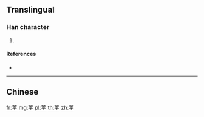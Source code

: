 {{character info/new}}
==Translingual==

===Han character===
{{Han char|rn=140|rad=艸|as=06|sn=12|four=|canj=TJMD}}

# {{defn|Han|sort=艸06}}

====References====
* {{Han ref|kx=1031.381|hdz=53210.101|uh=8362|ud=33634}}

----

==Chinese==
{{zh-see|茡|v}}

[[fr:荢]]
[[mg:荢]]
[[pl:荢]]
[[th:荢]]
[[zh:荢]]